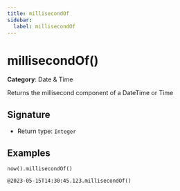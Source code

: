 ```yaml
---
title: millisecondOf
sidebar:
  label: millisecondOf
---
```


# millisecondOf()

**Category**: Date & Time

Returns the millisecond component of a DateTime or Time

## Signature

- Return type: `Integer`

## Examples

```fhirpath
now().millisecondOf()
```

```fhirpath
@2023-05-15T14:30:45.123.millisecondOf()
```

